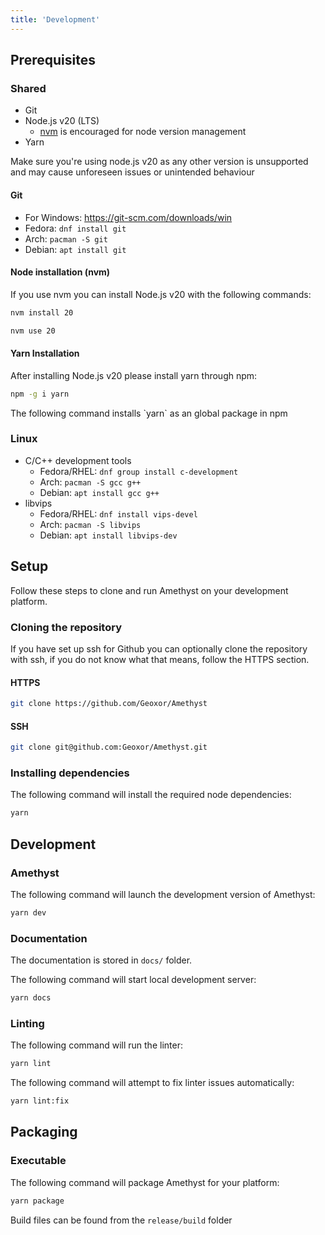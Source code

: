 ```yaml
---
title: 'Development'
---
```


## Prerequisites

### Shared

- Git
- Node.js v20 (LTS)
    - [nvm](https://github.com/nvm-sh/nvm) is encouraged for node version management
- Yarn

<Warning>
  Make sure you're using node.js v20 as any other version is unsupported and may cause unforeseen issues or unintended behaviour
</Warning>

#### Git

- For Windows: https://git-scm.com/downloads/win
- Fedora: `dnf install git`
- Arch: `pacman -S git`
- Debian: `apt install git`

#### Node installation (nvm)

If you use nvm you can install Node.js v20 with the following commands:

```bash
nvm install 20
```

```bash
nvm use 20
```

#### Yarn Installation

After installing Node.js v20 please install yarn through npm:

```bash
npm -g i yarn
```

<Info>
  The following command installs `yarn` as an global package in npm
</Info>

### Linux

- C/C++ development tools
    - Fedora/RHEL: `dnf group install c-development`
    - Arch: `pacman -S gcc g++`
    - Debian: `apt install gcc g++`
- libvips
    - Fedora/RHEL: `dnf install vips-devel`
    - Arch: `pacman -S libvips`
    - Debian: `apt install libvips-dev`

## Setup

Follow these steps to clone and run Amethyst on your development platform.

### Cloning the repository

<Info>
  If you have set up ssh for Github you can optionally clone the repository with ssh, if you do not know what that means, follow the HTTPS section.
</Info>

#### HTTPS

```bash
git clone https://github.com/Geoxor/Amethyst
```

#### SSH

```bash
git clone git@github.com:Geoxor/Amethyst.git
```

### Installing dependencies

The following command will install the required node dependencies:

```bash
yarn
```

## Development

### Amethyst

The following command will launch the development version of Amethyst:

```bash
yarn dev
```

### Documentation

The documentation is stored in `docs/` folder.

The following command will start local development server:

```bash
yarn docs
```

### Linting

The following command will run the linter:

```bash
yarn lint
```

The following command will attempt to fix linter issues automatically:

```bash
yarn lint:fix
```

## Packaging

### Executable

The following command will package Amethyst for your platform:

```bash
yarn package
```

Build files can be found from the `release/build` folder
